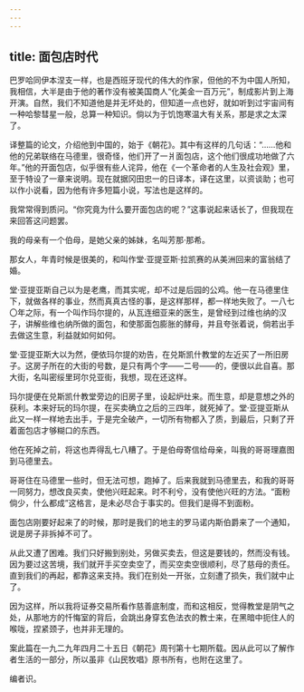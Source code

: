 ```yaml
---
---
---
```

title: 面包店时代
---



巴罗哈同伊本涅支一样，也是西班牙现代的伟大的作家，但他的不为中国人所知，我相信，大半是由于他的著作没有被美国商人“化美金一百万元”，制成影片到上海开演。自然，我们不知道他是并无坏处的，但知道一点也好，就如听到过宇宙间有一种哈黎彗星一般，总算一种知识。倘以为于饥饱寒温大有关系，那是求之太深了。

译整篇的论文，介绍他到中国的，始于《朝花》。其中有这样的几句话：“……他和他的兄弟联络在马德里，很奇怪，他们开了一爿面包店，这个他们很成功地做了六年。”他的开面包店，似乎很有些人诧异，他在《一个革命者的人生及社会观》里，至于特设了一章来说明。现在就据冈田忠一的日译本，译在这里，以资谈助；也可以作小说看，因为他有许多短篇小说，写法也是这样的。

我常常得到质问。“你究竟为什么要开面包店的呢？”这事说起来话长了，但我现在来回答这问题罢。

我的母亲有一个伯母，是她父亲的姊妹，名叫芳那·那希。

那女人，年青时候是很美的，和叫作堂·亚提亚斯·拉凯赛的从美洲回来的富翁结了婚。

堂·亚提亚斯自己以为是老鹰，而其实呢，却不过是后园的公鸡。他一在马德里住下，就做各样的事业，然而真真古怪的事，是这样那样，都一样地失败了。一八七〇年之际，有一个叫作玛尔提的，从瓦连细亚来的医生，是曾经到过维也纳的汉子，讲解些维也纳所做的面包，和使那面包膨胀的酵母，并且夸张着说，倘若出手去做这生意，利益就如何如何。

堂·亚提亚斯大以为然，便依玛尔提的劝告，在兑斯凯什教堂的左近买了一所旧房子。这房子所在的大街的号数，是只有两个字——二号——的，便很以此自喜。那大街，名叫密绥里珂尔兑亚街，我想，现在还这样。

玛尔提便在兑斯凯什教堂旁边的旧房子里，设起炉灶来。而生意，却是意想之外的获利。本来好玩的玛尔提，在买卖确立之后的三四年，就死掉了。堂·亚提亚斯从此又一样一样地去出手，于是完全破产，一切所有物都入了质，到最后，只剩了开着面包店才够糊口的东西。

他在死掉之前，将这也弄得乱七八糟了。于是伯母寄信给母亲，叫我的哥哥理嘉图到马德里去。

哥哥住在马德里一些时，但无法可想，跑掉了。后来我就到马德里去，和我的哥哥一同努力，想改良买卖，使他兴旺起来。时不利兮，没有使他兴旺的方法。“面粉倘少，什么都成”这格言，是未必尽合于事实的。但我们是得不到面粉。

面包店刚要好起来了的时候，那时是我们的地主的罗马诺内斯伯爵来了一个通知，说是房子非拆掉不可了。

从此又遭了困难。我们只好搬到别处，另做买卖去，但这是要钱的，然而没有钱。因为要过这苦境，我们就开手买空卖空了，而买空卖空很顺利，尽了慈母的责任。直到我们的再起，都靠这来支持。我们在别处一开张，立刻遭了损失，我们就中止了。

因为这样，所以我将证券交易所看作慈善底制度，而和这相反，觉得教堂是阴气之处，从那地方的忏悔室的背后，会跳出身穿玄色法衣的教士来，在黑暗中扼住人的喉咙，捏紧颈子，也并非无理的。

案此篇在一九二九年四月二十五日《朝花》周刊第十七期所载。因从此可以了解作者生活的一部分，所以虽非《山民牧唱》原书所有，也附在这里了。

编者识。